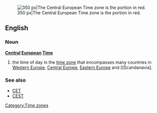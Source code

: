 [[Image:Time zones of Europe.svg|thumb|right|350 px|The Central European Time zone is the portion in red.]]
==English==
{{wikipedia}}
===Noun===
'''[[Central]] [[European]] [[Time]]'''
# the time of day in the [[time zone]] that encompasses many countries in [[Western Europe]], [[Central Europe]], [[Eastern Europe]] and [[Scandanavia].

===See also===
*[[CET]]
*[[CEST]]

[[Category:Time zones]]